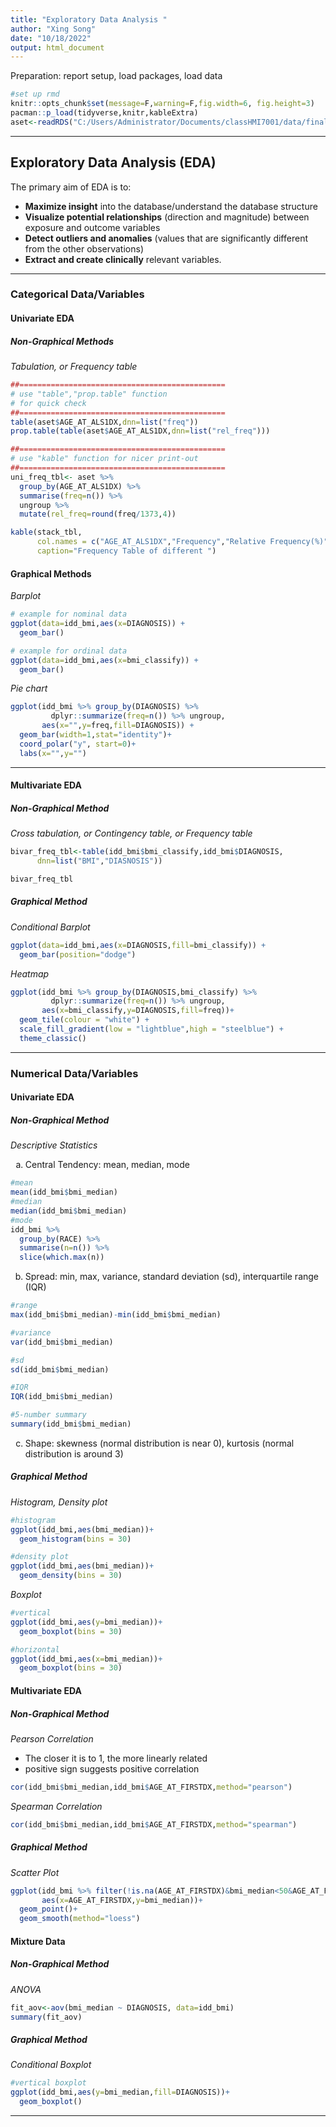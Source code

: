 ```yaml
---
title: "Exploratory Data Analysis "
author: "Xing Song"
date: "10/18/2022"
output: html_document
---
```


Preparation: report setup, load packages, load data

```r
#set up rmd 
knitr::opts_chunk$set(message=F,warning=F,fig.width=6, fig.height=3)
pacman::p_load(tidyverse,knitr,kableExtra)
aset<-readRDS("C:/Users/Administrator/Documents/classHMI7001/data/final_set.rda")
```


**************************************************************************************************

## Exploratory Data Analysis (EDA)

The primary aim of EDA is to:

* **Maximize insight** into the database/understand the database structure
* **Visualize potential relationships** (direction and magnitude) between exposure and outcome variables
* **Detect outliers and anomalies** (values that are significantly different from the other observations)
* **Extract and create clinically** relevant variables.

**************************************************************************************************

### Categorical Data/Variables 

#### Univariate EDA

##### Non-Graphical Methods

*Tabulation, or Frequency table*
    
```r
##==============================================
# use "table","prop.table" function 
# for quick check
##==============================================
table(aset$AGE_AT_ALS1DX,dnn=list("freq"))
prop.table(table(aset$AGE_AT_ALS1DX,dnn=list("rel_freq")))

##==============================================
# use "kable" function for nicer print-out
##==============================================
uni_freq_tbl<- aset %>%
  group_by(AGE_AT_ALS1DX) %>%
  summarise(freq=n()) %>% 
  ungroup %>%
  mutate(rel_freq=round(freq/1373,4))

kable(stack_tbl,
      col.names = c("AGE_AT_ALS1DX","Frequency","Relative Frequency(%)"),
      caption="Frequency Table of different ")
```


#### Graphical Methods

*Barplot*

```r
# example for nominal data
ggplot(data=idd_bmi,aes(x=DIAGNOSIS)) +
  geom_bar()

# example for ordinal data
ggplot(data=idd_bmi,aes(x=bmi_classify)) +
  geom_bar()
```


*Pie chart*
  
```r
ggplot(idd_bmi %>% group_by(DIAGNOSIS) %>%
         dplyr::summarize(freq=n()) %>% ungroup, 
       aes(x="",y=freq,fill=DIAGNOSIS)) +
  geom_bar(width=1,stat="identity")+
  coord_polar("y", start=0)+
  labs(x="",y="")
```

*************************************************************************************

#### Multivariate EDA

##### Non-Graphical Method

*Cross tabulation, or Contingency table, or Frequency table*
    
```r
bivar_freq_tbl<-table(idd_bmi$bmi_classify,idd_bmi$DIAGNOSIS,
      dnn=list("BMI","DIASNOSIS"))

bivar_freq_tbl
```

##### Graphical Method

*Conditional Barplot*

```r
ggplot(data=idd_bmi,aes(x=DIAGNOSIS,fill=bmi_classify)) +
  geom_bar(position="dodge")
```

*Heatmap*

```r
ggplot(idd_bmi %>% group_by(DIAGNOSIS,bmi_classify) %>%
         dplyr::summarize(freq=n()) %>% ungroup, 
       aes(x=bmi_classify,y=DIAGNOSIS,fill=freq))+
  geom_tile(colour = "white") + 
  scale_fill_gradient(low = "lightblue",high = "steelblue") + 
  theme_classic()

```

**************************************************************************************************

### Numerical Data/Variables

#### Univariate EDA

##### Non-Graphical Method

*Descriptive Statistics*
    
a) Central Tendency: mean, median, mode
        
```r
#mean
mean(idd_bmi$bmi_median)
#median
median(idd_bmi$bmi_median)
#mode
idd_bmi %>% 
  group_by(RACE) %>% 
  summarise(n=n()) %>% 
  slice(which.max(n))
```

b) Spread: min, max, variance, standard deviation (sd), interquartile range (IQR)
        
```r
#range
max(idd_bmi$bmi_median)-min(idd_bmi$bmi_median)

#variance
var(idd_bmi$bmi_median)

#sd
sd(idd_bmi$bmi_median)

#IQR
IQR(idd_bmi$bmi_median)

#5-number summary
summary(idd_bmi$bmi_median)
```

c) Shape: skewness (normal distribution is near 0), kurtosis (normal distribution is around 3)


##### Graphical Method

*Histogram, Density plot*
    
```r
#histogram
ggplot(idd_bmi,aes(bmi_median))+
  geom_histogram(bins = 30)

#density plot
ggplot(idd_bmi,aes(bmi_median))+
  geom_density(bins = 30)
```

*Boxplot*
```r
#vertical
ggplot(idd_bmi,aes(y=bmi_median))+
  geom_boxplot(bins = 30)

#horizontal
ggplot(idd_bmi,aes(x=bmi_median))+
  geom_boxplot(bins = 30)
```


#### Multivariate EDA

##### Non-Graphical Method

*Pearson Correlation*
        
* The closer it is to 1, the more linearly related
* positive sign suggests positive correlation
          
```r
cor(idd_bmi$bmi_median,idd_bmi$AGE_AT_FIRSTDX,method="pearson")
```

*Spearman Correlation*
```r
cor(idd_bmi$bmi_median,idd_bmi$AGE_AT_FIRSTDX,method="spearman")
```


##### Graphical Method

*Scatter Plot*

```r
ggplot(idd_bmi %>% filter(!is.na(AGE_AT_FIRSTDX)&bmi_median<50&AGE_AT_FIRSTDX>=18),
       aes(x=AGE_AT_FIRSTDX,y=bmi_median))+
  geom_point()+
  geom_smooth(method="loess")
```


#### Mixture Data

##### Non-Graphical Method

*ANOVA*

```r
fit_aov<-aov(bmi_median ~ DIAGNOSIS, data=idd_bmi)
summary(fit_aov)
```

##### Graphical Method

*Conditional Boxplot*

```r
#vertical boxplot
ggplot(idd_bmi,aes(y=bmi_median,fill=DIAGNOSIS))+
  geom_boxplot()
```


*************************************************************

